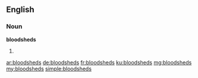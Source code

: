 ==English==

===Noun===
'''bloodsheds'''

# {{plural of|bloodshed}}

[[ar:bloodsheds]]
[[de:bloodsheds]]
[[fr:bloodsheds]]
[[ku:bloodsheds]]
[[mg:bloodsheds]]
[[my:bloodsheds]]
[[simple:bloodsheds]]